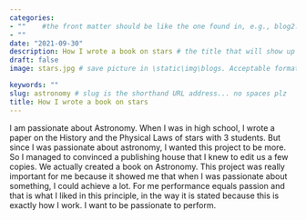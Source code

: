 ```yaml
---
categories:  
- ""    #the front matter should be like the one found in, e.g., blog2.md. It cannot be like the normal Rmd we used
- ""
date: "2021-09-30"
description: How I wrote a book on stars # the title that will show up once someone gets to this page
draft: false
image: stars.jpg # save picture in \static\img\blogs. Acceptable formats= jpg, jpeg, or png . Your iPhone pics wont work

keywords: ""
slug: astronomy # slug is the shorthand URL address... no spaces plz
title: How I wrote a book on stars 
---
```


I am passionate about Astronomy. When I was in high school, I wrote a paper on the History and the Physical Laws of stars with 3 students. But since I was passionate about astronomy, I wanted this project to be more. So I managed to convinced a publishing house that I knew to edit us a few copies. We actually created a book on Astronomy. This project was really important for me because it showed me that when I was passionate about something, I could achieve a lot. For me performance equals passion and that is what I liked in this principle, in the way it is stated because this is exactly how I work. I want to be passionate to perform. 